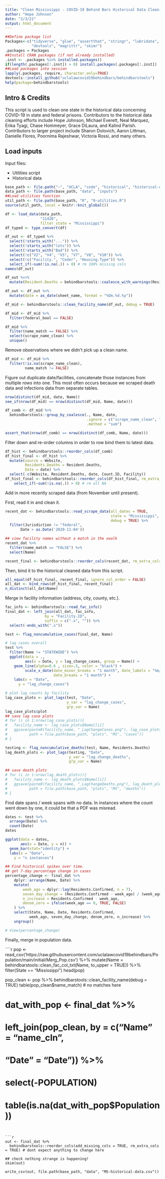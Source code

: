 ```yaml
---
title: "Clean Mississippi - COVID-19 Behind Bars Historical Data Cleaning"
author: "Hope Johnson"
date: "2/3/21"
output: html_document
---
```


```r
##Define package list
Packages<-c("tidyverse", "glue", "assertthat", "stringr", "lubridate",
            "devtools", "magrittr", "skimr")
.packages = Packages
##Install CRAN packages (if not already installed)
.inst <- .packages %in% installed.packages()
if(length(.packages[!.inst]) > 0) install.packages(.packages[!.inst])
##Load packages into session 
lapply(.packages, require, character.only=TRUE)
devtools::install_github("uclalawcovid19behindbars/behindbarstools")
help(package=behindbarstools)
```

## Intro & Credits

This script is used to clean one state in the historical data concerning COVID-19 in state and federal prisons. Contributors to the historical data cleaning efforts include Hope Johnson, Michael Everett, Neal Marquez, Erika Tyagi, Chase Hommeyer, Grace DiLaura, and Kalind Parish. Contributors to larger project include Sharon Dolovich, Aaron Littman, Danielle Flores, Poornima Rajeshwar, Victoria Rossi, and many others. 


## Load inputs

Input files: 

* Utilities script
* Historical data

```r
base_path <- file.path("~", "UCLA", "code", "historical", "historical-data")
data_path <- file.path(base_path, "data", "inputs")
##Load utilities function
util_path <- file.path(base_path, "R", "0-utilities.R")
source(util_path, local = knitr::knit_global())
```


```r
df <- load_data(data_path, 
                "11420",
                filter_state = "Mississippi") 
df_typed <- type_convert(df)
```

```r
df_out <- df_typed %>%
  select(!starts_with("...")) %>%
  select(!starts_with("lots")) %>%
  select(!starts_with("Bad")) %>%
  select(!c("V2", "V4", "V5", "V7", "V8", "V10")) %>%
  select(!c("Facility.", "Coder", "Housing.Type")) %>%
  select_if(~sum(!is.na(.)) > 0) # rm 100% missing cols 
names(df_out) 

df_out %<>% 
  mutate(Resident.Deaths = behindbarstools::coalesce_with_warnings(Resident.Deaths, Resident.Death))
```

```r
df_out <- df_out %>%
  mutate(date = as_date(sheet_name, format = "%Om.%d.%y"))
```

```r
df_mid <- behindbarstools::clean_facility_name(df_out, debug = TRUE)
```

```r
df_mid <- df_mid %>%
  filter(federal_bool == FALSE)
```

```r
df_mid %>%
  filter(name_match == FALSE) %>% 
  select(scrape_name_clean) %>%
  unique()
```

Remove observations where we didn't pick up a clean name.

```r
df_mid <- df_mid %>%
  filter(!is.na(scrape_name_clean),
         name_match != FALSE)
```

Figure out duplicate date/facilities, concatenate those instances from multiple rows into one. This most often occurs because we scraped death data and infections data from separate tables.

```r
nrow(distinct(df_mid, date, Name))
see_if(nrow(df_mid) == nrow(distinct(df_mid, Name, date)))

df_comb <- df_mid %>% 
  behindbarstools::group_by_coalesce(., Name, date, 
                                     .ignore = c("scrape_name_clean", "Facility", "source"),
                                     .method = "sum")

assert_that(nrow(df_comb) == nrow(distinct(df_comb, Name, date)))
```

Filter down and re-order columns in order to row bind them to latest data.
```r
df_hist <- behindbarstools::reorder_cols(df_comb)
df_hist_final <- df_hist %>%
  mutate(source = Website,
         Residents.Deaths = Resident.Deaths,
         Date = date) %>%
  select(-c(Website, Resident.Deaths, date, Count.ID, Facility)) 
df_hist_final <- behindbarstools::reorder_cols(df_hist_final, rm_extra_cols = TRUE) %>%
    select_if(~sum(!is.na(.)) > 0) # rm all NA

```

Add in more recently scraped data (from November until present). 

First, read it in and clean it. 

```r
recent_dat <- behindbarstools::read_scrape_data(all_dates = TRUE, 
                                                state = "Mississippi", 
                                                debug = TRUE) %>%
  filter(Jurisdiction != "federal",
       Date > as.Date('2020-11-04'))

## view facility names without a match in the xwalk
recent_dat %>%
  filter(name_match == "FALSE") %>% 
  select(Name)

recent_final <- behindbarstools::reorder_cols(recent_dat, rm_extra_cols = TRUE)
```
Then, bind it to the historical cleaned data from this script. 

```r
all_equal(df_hist_final, recent_final, ignore_col_order = FALSE)
all_dat <- bind_rows(df_hist_final, recent_final)
n_distinct(all_dat$Name)
```
Merge in facility information (address, city, county, etc.).

```r
fac_info <- behindbarstools::read_fac_info() 
final_dat <- left_join(all_dat, fac_info, 
                  by = "Facility.ID",
                  suffix = c(".x", "")) %>%
  select(-ends_with(".x"))
```


```r
test <- flag_noncumulative_cases(final_dat, Name)

# lag cases overall 
test %>%
  filter(Name != "STATEWIDE") %>%
  ggplot(data = ., 
         aes(x = Date, y = lag_change_cases, group = Name)) +
    geom_line(alpha=0.6 , size=.5, color = "black") +
         scale_x_date(date_minor_breaks = "1 month", date_labels = "%m/%y", 
                      date_breaks = "1 month") + 
    labs(x = "Date",
      y = "lag_change_cases")

# plot lag counts by facility
lag_case_plots <- plot_lags(test, "Date", 
                            y_var = "lag_change_cases",
                            grp_var = Name)
lag_case_plots$plot
## save lag case plots
# for (i in 1:nrow(lag_case_plots)){
#   facility_name <- lag_case_plots$Name[[i]]
#   ggsave(paste0(facility_name, "_LagChangeCases.png"), lag_case_plots$plot[[i]],
#          path = file.path(base_path, "plots", "MS", "cases"))
# }

testing <- flag_noncumulative_deaths(test, Name, Residents.Deaths)
lag_death_plots <- plot_lags(testing, "Date", 
                             y_var = "lag_change_deaths",
                             grp_var = Name)

## save death plots
# for (i in 1:nrow(lag_death_plots)){
#   facility_name <- lag_death_plots$Name[[i]]
#   ggsave(paste0(facility_name, "_LagChangeDeaths.png"), lag_death_plots$plot[[i]],
#          path = file.path(base_path, "plots", "MS", "deaths"))
# }
```

Find date spans / week spans with no data. In instances where the count went down by one, it could be that a PDF was misread. 

```r
dates <- test %>%
  arrange(Date) %>%
  count(Date)
dates

ggplot(data = dates, 
       aes(x = Date, y = n)) +
  geom_bar(stat="identity") +
  labs(x = "Date",
    y = "n instances")
```

```r
## Find historical spikes over time.
## get 7-day percentage change in cases
percentage_change <- final_dat %>%
    dplyr::arrange(Name, Date) %>%
    mutate(
        week_ago = dplyr::lag(Residents.Confirmed, n = 7),
        seven_day_change = (Residents.Confirmed - week_ago) / (week_ago + 0.00001) ,
        n_increase = Residents.Confirmed - week_ago,
        denom_zero = ifelse(week_ago == 0, TRUE, FALSE)
    ) %>%
    select(State, Name, Date, Residents.Confirmed, 
           week_ago, seven_day_change, denom_zero, n_increase) %>%
    ungroup()

# View(percentage_change)
```

Finally, merge in population data. 

````r
pop <- read_csv('https://raw.githubusercontent.com/uclalawcovid19behindbars/Population/main/initial/Merg_Pop.csv') %>%
  mutate(Name = behindbarstools::clean_fac_col_txt(Name, to_upper = TRUE)) %>%
  filter(State == "Mississippi")
head(pop)

pop_clean <- pop %>%
  behindbarstools::clean_facility_name(debug = TRUE)
table(pop_clean$name_match) # no matches here

# dat_with_pop <- final_dat %>%
#   left_join(pop_clean, by = c("Name" = "name_cln",
#                             "Date" = "Date")) %>%
#   select(-POPULATION)
# 
# table(is.na(dat_with_pop$Population))
```


```r
out <- final_dat %>%
  behindbarstools::reorder_cols(add_missing_cols = TRUE, rm_extra_cols = TRUE) # dont expect anything to change here

## check nothing strange is happening!
skim(out)
  
write_csv(out, file.path(base_path, "data", "MS-historical-data.csv"))
```
